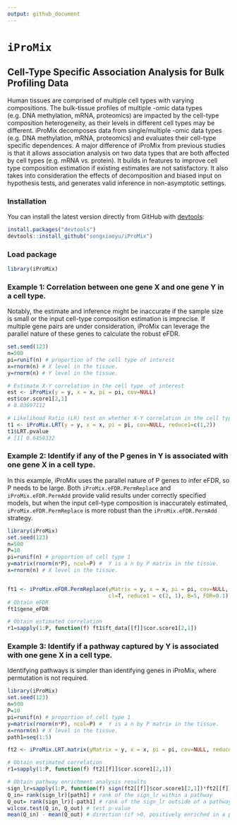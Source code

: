 ```yaml
---
output: github_document
---
```

<!-- README.md is generated from README.Rmd. Please edit that file -->

# `iProMix`

## Cell-Type Specific Association Analysis for Bulk Profiling Data

Human tissues are comprised of multiple cell types with varying compositions. The bulk-tissue profiles of multiple -omic data types (e.g. DNA methylation, mRNA, proteomics) are impacted by the cell-type composition heterogeneity, as their levels in different cell types may be different. iProMix decomposes data from single/multiple -omic data types (e.g. DNA methylation, mRNA, proteomics) and evaluates their cell-type specific dependences. A major difference of iProMix from previous studies is that it allows association analysis on two data types that are both affected by cell types (e.g. mRNA vs. protein). It builds in features to improve cell type composition estimation if existing estimates are not satisfactory. It also takes into consideration the effects of decomposition and biased input on hypothesis tests, and generates valid inference in non-asymptotic settings.




### Installation

You can install the latest version directly from GitHub with [devtools](https://github.com/hadley/devtools):

```R
install.packages("devtools")
devtools::install_github("songxiaoyu/iProMix")
````
### Load package
```R
library(iProMix)
````


### Example 1: Correlation between one gene X and one gene Y in a cell type. 
Notably, the estimate and inference might be inaccurate if the sample size is small or the input cell-type composition estimation is imprecise. If multiple gene pairs are under consideration, iProMix can leverage the parallel nature of these genes to calculate the robust eFDR. 
```R
set.seed(123)
n=500
pi=runif(n) # proportion of the cell type of interest
x=rnorm(n) # X level in the tissue. 
y=rnorm(n) # Y level in the tissue. 

# Estimate X-Y correlation in the cell type  of interest
est <- iProMix(y = y, x = x, pi = pi, cov=NULL)
est$cor.score1[2,1] 
# 0.03697112 

# Likelihood Ratio (LR) test on whether X-Y correlation in the cell type of interest is significantly different from zero.
t1 <- iProMix.LRT(y = y, x = x, pi = pi, cov=NULL, reduce1=c(1,2))
t1$LRT.pvalue
# [1] 0.6458332
````

### Example 2: Identify if any of the P genes in Y is associated with one gene X in a cell type. 
In this example, iProMix uses the parallel nature of P genes to infer eFDR, so P needs to be large. Both `iProMix.eFDR.PermReplace` and `iProMix.eFDR.PermAdd` provide valid results under correctly specified models, but when the input cell-type composition is inaccurately estimated, `iProMix.eFDR.PermReplace` is more robust than the `iProMix.eFDR.PermAdd` strategy. 

```R
library(iProMix)
set.seed(123)
n=500
P=10
pi=runif(n) # proportion of cell type 1
y=matrix(rnorm(n*P), ncol=P) #  Y is a n by P matrix in the tissue. 
x=rnorm(n) # X level in the tissue. 


ft1 <- iProMix.eFDR.PermReplace(yMatrix = y, x = x, pi = pi, cov=NULL, 
                                cl=T, reduce1 = c(2, 1), B=5, FDR=0.1)
# Obtain eFDR 
ft1$gene_eFDR

# Obtain estimated correlation
r1=sapply(1:P, function(f) ft1$ft_data[[f]]$cor.score1[2,1])

````


### Example 3: Identify if a pathway captured by Y is associated with one gene X in a cell type. 
Identifying pathways is simpler than identifying genes in iProMix, where permutation is not required.


```R
library(iProMix)
set.seed(123)
n=500
P=10
pi=runif(n) # proportion of cell type 1
y=matrix(rnorm(n*P), ncol=P) #  Y is a n by P matrix in the tissue. 
x=rnorm(n) # X level in the tissue. 
path1=seq(1:5)

ft2 <- iProMix.LRT.matrix(yMatrix = y, x = x, pi = pi, cov=NULL, reduce1=c(1,2), cl=T)

# Obtain estimated correlation
r1=sapply(1:P, function(f) ft2[[f]]$cor.score1[2,1])

# Obtain pathway enrichment analysis results
sign_lr=sapply(1:P, function(f) sign(ft2[[f]]$cor.score1[2,1])*ft2[[f]]$LRT) # signed likelihood ratio statistics
Q_in= rank(sign_lr)[path1] # rank of the sign_lr within a pathway 
Q_out= rank(sign_lr)[-path1] # rank of the sign_lr outside of a pathway 
wilcox.test(Q_in, Q_out) # test p-value 
mean(Q_in) - mean(Q_out) # direction (if >0, positively enriched in a pathway)

````









